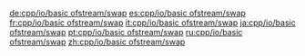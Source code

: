 {{include page|cpp/io/basic_fstream/swap|basic_ofstream}}

[[de:cpp/io/basic ofstream/swap]]
[[es:cpp/io/basic ofstream/swap]]
[[fr:cpp/io/basic ofstream/swap]]
[[it:cpp/io/basic ofstream/swap]]
[[ja:cpp/io/basic ofstream/swap]]
[[pt:cpp/io/basic ofstream/swap]]
[[ru:cpp/io/basic ofstream/swap]]
[[zh:cpp/io/basic ofstream/swap]]